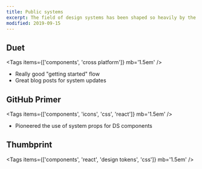 ```yaml
---
title: Public systems
excerpt: The field of design systems has been shaped so heavily by the fact that so many systems are out in the open for all to see. Here are some that have stood out to me over the years.
modified: 2019-09-15
---
```


## Duet

<Tags items={['components', 'cross platform']} mb='1.5em' />

<Bookmark url='https://www.duetds.com' />

- Really good "getting started" flow 
- Great blog posts for system updates 

## GitHub Primer

<Tags items={['components', 'icons', 'css', 'react']} mb='1.5em' />

<Bookmark url='https://primer.style' />

- Pioneered the use of system props for DS components

## Thumbprint

<Tags items={['components', 'react', 'design tokens', 'css']} mb='1.5em' />

<Bookmark url='https://thumbprint.design' />